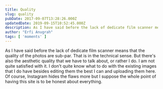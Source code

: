 ```yaml
---
title: Quality
slug: quality
pubDate: 2017-09-07T13:28:26.000Z
updatedDate: 2019-09-15T10:52:45.000Z
description: As I have said before the lack of dedicate film scanner means that the quality of the photos are sub-par. That is in the technical sense. But there's also the aesthetic quality that we have to talk about, or rather I do. I am not quite satisfied with it. I don't quite know what to do with the existing images that I do have besides editing them the best I can and uploading them here. Of course, Instagram hides the flaws more but I suppose the whole point of having this site is to be honest about everything.
author: "Erfi Anugrah"
tags: [ 'moments' ]
---
```


As I have said before the lack of dedicate film scanner means that the quality of the photos are sub-par. That is in the technical sense. But there's also the aesthetic quality that we have to talk about, or rather I do. I am not quite satisfied with it. I don't quite know what to do with the existing images that I do have besides editing them the best I can and uploading them here. Of course, Instagram hides the flaws more but I suppose the whole point of having this site is to be honest about everything.

